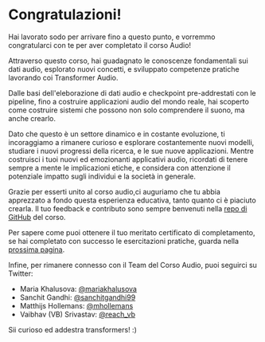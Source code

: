 # Congratulazioni!

Hai lavorato sodo per arrivare fino a questo punto, e vorremmo congratularci con te per aver completato il corso Audio!

Attraverso questo corso, hai guadagnato le conoscenze fondamentali sui dati audio, esplorato nuovi concetti, e sviluppato
competenze pratiche lavorando coi Transformer Audio.

Dalle basi dell'eleborazione di dati audio e checkpoint pre-addrestati con le pipeline, fino a costruire 
applicazioni audio del mondo reale, hai scoperto come costruire sistemi che possono non solo comprendere
il suono, ma anche crearlo. 

Dato che questo è un settore dinamico e in costante evoluzione, ti incoraggiamo a rimanere curioso e esplorare costantemente nuovi modelli, 
studiare i nuovi progressi della ricerca, e le sue nuove applicazioni. Mentre costruisci i tuoi nuovi ed emozionanti applicativi audio, 
ricordati di tenere sempre a mente le implicazioni etiche, e considera con attenzione il potenziale impatto sugli individui e la società in generale.

Grazie per esserti unito al corso audio,ci auguriamo che tu abbia apprezzato a fondo questa esperienza educativa, tanto quanto
ci è piaciuto crearla. Il tuo feedback e contributo sono sempre benvenuti
nella [repo di GitHub](https://github.com/huggingface/audio-transformers-course) del corso.  

Per sapere come puoi ottenere il tuo meritato certificato di completamento, se hai completato con successo le esercitazioni pratiche,
guarda nella [prossima pagina](certification).

Infine, per rimanere connesso con il Team del Corso Audio, puoi seguirci su Twitter:

* Maria Khalusova: [@mariakhalusova](https://twitter.com/mariaKhalusova)
* Sanchit Gandhi: [@sanchitgandhi99](https://twitter.com/sanchitgandhi99)
* Matthijs Hollemans: [@mhollemans](https://twitter.com/mhollemans)
* Vaibhav (VB) Srivastav: [@reach_vb](https://twitter.com/reach_vb)

Sii curioso ed addestra transformers! :)
